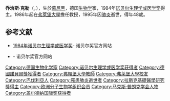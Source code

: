 '''乔治斯·克勒'''（{{lang-de|'''Georges Jean Franz Köhler'''}}，{{bd|1946年|4月17日|1995年|3月1日}}），生於[[慕尼黑|慕尼黑]]，德国[[生物学|生物学]]家，1984年[[诺贝尔生理学或医学奖|诺贝尔生理学或医学奖]]得主。1986年起在[[弗萊堡大學|弗萊堡大學]]擔任教授，1995年因[[肺炎|肺炎]]逝世，得年48歲。

== 参考文献 ==
* [http://nobelprize.org/nobel_prizes/medicine/laureates/1984/ 1984年诺贝尔生理学或医学奖]- 诺贝尔奖官方网站
* {{Wayback|url=http://nobelprize.org/nobel_prizes/medicine/laureates/1984/ |date=20080716011203 }} - 诺贝尔奖官方网站

{{諾貝爾生理學或醫學獎獲得者 (1976年－2000年)}}
{{加拿大盖尔德纳国际奖获得者}}
{{阿尔伯特·拉斯克基础医学研究奖获得者}}

{{Authority control}}
{{DEFAULTSORT:Köhler, Georges J. F. }}

[[Category:德国生物化学家|Category:德国生物化学家]]
[[Category:诺贝尔生理学或医学奖获得者|Category:诺贝尔生理学或医学奖获得者]]
[[Category:德國諾貝爾獎獲得者|Category:德國諾貝爾獎獲得者]]
[[Category:弗賴堡大學教師|Category:弗賴堡大學教師]]
[[Category:弗萊堡大學校友|Category:弗萊堡大學校友]]
[[Category:巴伐利亞人|Category:巴伐利亞人]]
[[Category:罹患肺炎逝世者|Category:罹患肺炎逝世者]]
[[Category:拉斯克基礎醫學研究獎得主|Category:拉斯克基礎醫學研究獎得主]]
[[Category:欧洲分子生物学组织会员|Category:欧洲分子生物学组织会员]]
[[Category:马克斯·普朗克学会人物|Category:马克斯·普朗克学会人物]]
[[Category:盖尔德纳国际奖获得者|Category:盖尔德纳国际奖获得者]]